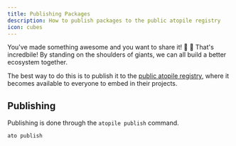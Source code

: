```yaml
---
title: Publishing Packages
description: How to publish packages to the public atopile registry
icon: cubes
---
```


You've made something awesome and you want to share it! 🥳 🙌 That's incredbile! By standing on the shoulders of giants, we can all build a better ecosystem together.

The best way to do this is to publish it to the [public atopile registry](https://packages.atopile.io), where it becomes available to everyone to embed in their projects.

## Publishing

Publishing is done through the `atopile publish` command.

```bash
ato publish
```
